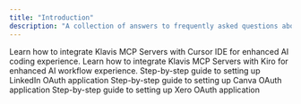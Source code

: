 ```yaml
---
title: "Introduction"
description: "A collection of answers to frequently asked questions about MCP"
---
```


<CardGroup cols={1}>
  <Card title="How to use MCP Server in Cursor IDE" href="developer/cursor">
    Learn how to integrate Klavis MCP Servers with Cursor IDE for enhanced AI coding experience.
  </Card>
    <Card title="How to use MCP Server in Kiro IDE" href="developer/kiro">
    Learn how to integrate Klavis MCP Servers with Kiro for enhanced AI workflow experience.
  </Card>
  <Card title="How to create LinkedIn OAuth App" href="oauth/linkedin">
    Step-by-step guide to setting up LinkedIn OAuth application
  </Card>
  <Card title="How to create Canva OAuth App" href="oauth/canva">
    Step-by-step guide to setting up Canva OAuth application
  </Card>
  <Card title="How to create Xero OAuth App" href="oauth/xero">
    Step-by-step guide to setting up Xero OAuth application
  </Card>
</CardGroup>
